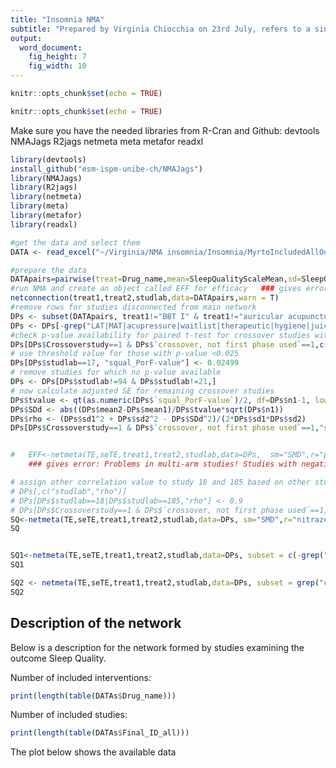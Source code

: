 ```yaml
---
title: "Insomnia NMA"
subtitle: "Prepared by Virginia Chiocchia on 23rd July, refers to a single outcome analysis (Sleep Quality) in a frequentist setting"
output: 
  word_document: 
    fig_height: 7
    fig_width: 10
---
```


```r
knitr::opts_chunk$set(echo = TRUE)
```

```r
knitr::opts_chunk$set(echo = TRUE)
```
Make sure you have the needed libraries from R-Cran and Github:
devtools
NMAJags
R2jags
netmeta
meta
metafor
readxl


```r
library(devtools)
install_github("esm-ispm-unibe-ch/NMAJags")
library(NMAJags)
library(R2jags)
library(netmeta)
library(meta)
library(metafor)
library(readxl)
```


```r
#get the data and select them
DATA <- read_excel("~/Virginia/NMA insomnia/Insomnia/MyrtoIncludedAllOutcomesClean27.6dVirgiRenamedInterventions.xlsx", na = "NA")

```




```r
#prepare the data
DATApairs=pairwise(treat=Drug_name,mean=SleepQualityScaleMean,sd=SleepQualityScaleSD,n=SleepQualityScaleParticipants, data=DATA, studlab = Final_ID_all, sm= "SMD")
#run NMA and create an object called EFF for efficacy   ### gives error because consists of 5 separate sub-networks so run netconnection first
netconnection(treat1,treat2,studlab,data=DATApairs,warn = T)
#remove rows for studies disconnected from main network
DPs <- subset(DATApairs, treat1!="BBT I" & treat1!="auricular acupuncture")
DPs <- DPs[-grep("LAT|MAT|acupressure|waitlist|therapeutic|hygiene|juice",DPs$treat2),]
#check p-value availability for paired t-test for crossover studies with both phases used
DPs[DPs$Crossoverstudy==1 & DPs$`crossover, not first phase used`==1,c("studlab","squal_PorF-value","squal_p=0, f=1")]
# use threshold value for those with p-value <0.025
DPs[DPs$studlab==17, "squal_PorF-value"] <- 0.02499
# remove studies for which no p-value available
DPs <- DPs[DPs$studlab!=94 & DPs$studlab!=21,]
# now calculate adjusted SE for remaining crossover studies
DPs$tvalue <- qt(as.numeric(DPs$`squal_PorF-value`)/2, df=DPs$n1-1, lower.tail = F)
DPs$SDd <- abs((DPs$mean2-DPs$mean1)/DPs$tvalue*sqrt(DPs$n1))
DPs$rho <- (DPs$sd1^2 + DPs$sd2^2 - DPs$SDd^2)/(2*DPs$sd1*DPs$sd2)
DPs[DPs$Crossoverstudy==1 & DPs$`crossover, not first phase used`==1,"seTE"] <- sqrt((1/DPs$n1+(DPs$TE^2)/(2*DPs$n1))*(2-2*DPs$rho))[DPs$Crossoverstudy==1 & DPs$`crossover, not first phase used`==1] 


#   EFF<-netmeta(TE,seTE,treat1,treat2,studlab,data=DPs,  sm="SMD",r="pbo",comb.fixed =F, comb.random = T, tol.multiarm = 0.05, details.chkmultiarm = T)    
    ### gives error: Problems in multi-arm studies! Studies with negative treatment   arm variance: '18', '185'

# assign other correlation value to study 18 and 185 based on other studies
# DPs[,c("studlab","rho")]
# DPs[DPs$studlab==18|DPs$studlab==185,"rho"] <- 0.9
# DPs[DPs$Crossoverstudy==1 & DPs$`crossover, not first phase used`==1,"seTE"] <- sqrt((1/DPs$n1+DPs$TE/(2*DPs$n1))*(2-2*DPs$rho))[DPs$Crossoverstudy==1 & DPs$`crossover, not first phase used`==1] 
SQ<-netmeta(TE,seTE,treat1,treat2,studlab,data=DPs, sm="SMD",r="nitrazepam",comb.fixed =F, comb.random = T)
SQ


SQ1<-netmeta(TE,seTE,treat1,treat2,studlab,data=DPs, subset = c(-grep("chlormethiazole|triazolam|loprazolam|nitrazepam",DPs$treat1)), sm="SMD",r="pbo",comb.fixed =F, comb.random = T)
SQ1

SQ2 <- netmeta(TE,seTE,treat1,treat2,studlab,data=DPs, subset = grep("chlormethiazole|triazolam|loprazolam|nitrazepam",DPs$treat1), sm="SMD",r="chlormethiazole",comb.fixed =F, comb.random = T)
SQ2
```

## Description of the network

Below is a description for the network formed by studies examining the outcome Sleep Quality.


<!-- Below are the total number of participants in each of the included interventions -->
<!-- ```{r, echo=FALSE, message=FALSE, warning=FALSE} -->
<!-- #describe the data -->
<!-- tapply(DATAs$N_arm_total_stapf,DATAs$Drug_name,sum,na.rm=T) -->

<!-- ``` -->
Number of included interventions:
```r
print(length(table(DATAs$Drug_name)))
```
Number of included studies:
```r
print(length(table(DATAs$Final_ID_all)))
```



The plot below shows the available data

<!-- ```{r, echo=FALSE} -->

<!-- #network plot -->
<!-- netgraph(TST, plastic=F, thickness="number.of.studies", multiarm = F, points=T, col=1) -->
<!-- ``` -->